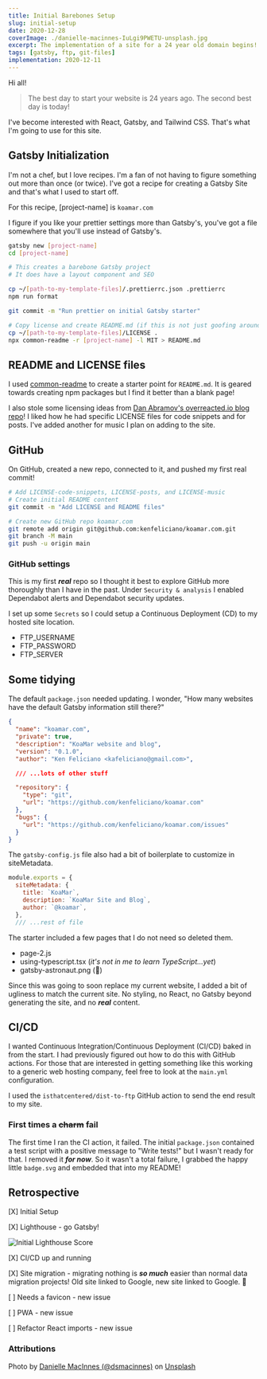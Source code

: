 ```yaml
---
title: Initial Barebones Setup
slug: initial-setup
date: 2020-12-28
coverImage: ./danielle-macinnes-IuLgi9PWETU-unsplash.jpg
excerpt: The implementation of a site for a 24 year old domain begins!
tags: [gatsby, ftp, git-files]
implementation: 2020-12-11
---
```


Hi all!

> The best day to start your website is 24 years ago. The second best day is today!

I've become interested with React, Gatsby, and Tailwind CSS. That's what I'm going to use for this site.

## Gatsby Initialization

I'm not a chef, but I love recipes. I'm a fan of not having to figure something out more than once (or twice). I've got a recipe for creating a Gatsby Site and that's what I used to start off.

For this recipe, [project-name] is `koamar.com`

I figure if you like your prettier settings more than Gatsby's, you've got a file somewhere that you'll use instead of Gatsby's.

```bash
gatsby new [project-name]
cd [project-name]

# This creates a barebone Gatsby project
# It does have a layout component and SEO

cp ~/[path-to-my-template-files]/.prettierrc.json .prettierrc
npm run format

git commit -m "Run prettier on initial Gatsby starter"

# Copy license and create README.md (if this is not just goofing around)
cp ~/[path-to-my-template-files]/LICENSE .
npx common-readme -r [project-name] -l MIT > README.md
```

## README and LICENSE files

I used [common-readme](https://github.com/noffle/common-readme) to create a starter point for `README.md`. It is geared towards creating npm packages but I find it better than a blank page!

I also stole some licensing ideas from [Dan Abramov's overreacted.io blog repo](https://github.com/gaearon/overreacted.io)! I liked how he had specific LICENSE files for code snippets and for posts. I've added another for music I plan on adding to the site.

## GitHub

On GitHub, created a new repo, connected to it, and pushed my first real commit!

```bash
# Add LICENSE-code-snippets, LICENSE-posts, and LICENSE-music
# Create initial README content
git commit -m "Add LICENSE and README files"

# Create new GitHub repo koamar.com
git remote add origin git@github.com:kenfeliciano/koamar.com.git
git branch -M main
git push -u origin main
```

### GitHub settings

This is my first **_real_** repo so I thought it best to explore GitHub more thoroughly than I have in the past. Under `Security & analysis` I enabled Dependabot alerts and Dependabot security updates.

I set up some `Secrets` so I could setup a Continuous Deployment (CD) to my hosted site location.

- FTP_USERNAME
- FTP_PASSWORD
- FTP_SERVER

## Some tidying

The default `package.json` needed updating. I wonder, "How many websites have the default Gatsby information still there?"

```JSON:title=package.json  (excerpt)
{
  "name": "koamar.com",
  "private": true,
  "description": "KoaMar website and blog",
  "version": "0.1.0",
  "author": "Ken Feliciano <kafeliciano@gmail.com>",

  /// ...lots of other stuff

  "repository": {
    "type": "git",
    "url": "https://github.com/kenfeliciano/koamar.com"
  },
  "bugs": {
    "url": "https://github.com/kenfeliciano/koamar.com/issues"
  }
}
```

The `gatsby-config.js` file also had a bit of boilerplate to customize in siteMetadata.

```js:title=gatsby-config.js  (excerpt)
module.exports = {
  siteMetadata: {
    title: `KoaMar`,
    description: `KoaMar Site and Blog`,
    author: `@koamar`,
  },
  /// ...rest of file
```

The starter included a few pages that I do not need so deleted them.

- page-2.js
- using-typescript.tsx (_it's not in me to learn TypeScript...yet_)
- gatsby-astronaut.png (👋)

Since this was going to soon replace my current website, I added a bit of ugliness to match the current site. No styling, no React, no Gatsby beyond generating the site, and no **_real_** content.

## CI/CD

I wanted Continuous Integration/Continuous Deployment (CI/CD) baked in from the start. I had previously figured out how to do this with GitHub actions. For those that are interested in getting something like this working to a generic web hosting company, feel free to look at the `main.yml` configuration.

I used the `isthatcentered/dist-to-ftp` GitHub action to send the end result to my site.

### First times a ~~charm~~ fail

The first time I ran the CI action, it failed. The initial `package.json` contained a test script with a positive message to "Write tests!" but I wasn't ready for that. I removed it **_for now_**. So it wasn't a total failure, I grabbed the happy little `badge.svg` and embedded that into my README!

## Retrospective

[X] Initial Setup

[X] Lighthouse - go Gatsby!

![Initial Lighthouse Score](./lighthouse-score.png)

[X] CI/CD up and running

[X] Site migration - migrating nothing is **_so much_** easier than normal data migration projects! Old site linked to Google, new site linked to Google. 🎉

[ ] Needs a favicon - new issue

[ ] PWA - new issue

[ ] Refactor React imports - new issue

### Attributions

Photo by [Danielle MacInnes (@dsmacinnes)](https://unsplash.com/@dsmacinnes?utm_source=unsplash&utm_medium=referral&utm_content=creditCopyText)
on [Unsplash](https://unsplash.com/s/photos/site-design?utm_source=unsplash&utm_medium=referral&utm_content=creditCopyText)
